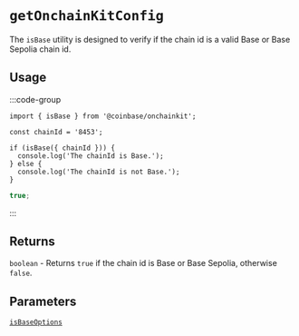 # `getOnchainKitConfig`

The `isBase` utility is designed to verify if the chain id is a valid Base or Base Sepolia chain id.

## Usage

:::code-group

```tsx [code]
import { isBase } from '@coinbase/onchainkit';

const chainId = '8453';

if (isBase({ chainId })) {
  console.log('The chainId is Base.');
} else {
  console.log('The chainId is not Base.');
}
```

```ts [return value]
true;
```

:::

## Returns

`boolean` - Returns `true` if the chain id is Base or Base Sepolia, otherwise `false`.

## Parameters

[`isBaseOptions`](/types#isbaseoptions)
